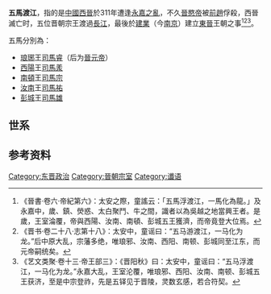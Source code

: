 '''五馬渡江'''，指的是[[中國|中國]][[西晉|西晉]]於311年遭逢[[永嘉之亂|永嘉之亂]]，不久[[晉愍帝|晉愍帝]]被[[前趙|前趙]]俘殺，西晉滅亡时，五位晋朝宗王渡過[[長江|長江]]，最後於[[建業|建業]]（今[[南京|南京]]）建立[[東晉|東晉]]王朝之事<ref>《晉書·卷六·帝紀第六》：太安之際，童謠云：「五馬浮渡江，一馬化為龍。」及永嘉中，歲、鎮、熒惑、太白聚鬥、牛之間，識者以為吳越之地當興王者。是歲，王室淪覆，帝與西陽、汝南、南頓、彭城五王獲濟，而帝竟登大位焉。</ref><ref>《晋书·卷二十八·志第十八》：太安中，童谣曰：“五马游渡江，一马化为龙。”后中原大乱，宗藩多绝，唯琅邪、汝南、西阳、南顿、彭城同至江东，而元帝嗣统矣。</ref><ref>《艺文类聚·卷十三·帝王部三》：《晋阳秋》曰：太安中，童谣曰：“五马浮渡江，一马化为龙。”永嘉大乱，王室沦覆，唯琅邪、西阳、汝南、南顿、彭城五王获济，至是中宗登祚，先是五铎见于晋陵，灵数玄感，若合符契。</ref>。

五馬分別為：
*[[琅琊郡|琅琊]]王[[司馬睿|司馬睿]]（后为[[晉元帝|晉元帝]]）
*[[西阳郡|西陽]]王[[司馬羕|司馬羕]]
*[[南頓郡|南頓]]王[[司馬宗|司馬宗]]
*[[汝南郡|汝南]]王[[司馬祐_(汝南王)|司馬祐]]
*[[彭城郡|彭城]]王[[司馬雄|司馬雄]]

==世系==
<center>
{{chart/start|style=font: 100% sans-serif;width:intrinsic;width:-moz-max-content;width:-webkit-max-content;width:max-content;}}
{{chart | | | | | | | | | | | | | | | | |Wm  | Wm=五马|boxstyle_Wm=background-color: #fb9;}}
{{chart| | | | | | | | | Fa |Fa=[[司马芳|司马芳]]}}
{{chart| | | | | |,|-|-|-|^|-|-|-|-|-|-|-|.| }}
{{chart| | | | | Yi | | | | | | | | | | Ku |Yi=晋宣帝<br>[[司马懿|司马懿]]|Ku=东武城戴侯<br>[[司马馗|司马馗]]}}
{{chart| | | | | |)|-|-|-|-|-|-|-|.| | | |!}}
{{chart| | | | | Li | | | | | | Zh | | Qu |Li=汝南文成王<br>[[司马亮|司马亮]]|Zh=琅邪武王<br>[[司马伷|司马伷]]|Qu=彭城穆王<br>[[司马权|司马权]]}}
{{chart| |,|-|-|-|+|-|-|-|.| | | |!| | | |!}}
{{chart| Ju | |Ya | |Zo | | Ji | | Zh |Ju=汝南怀王<br>[[司马矩|司马矩]]|Ya=西阳王<br>[[司马羕|司马羕]]|boxstyle_Ya=background-color: #fb9;|Zo=南顿王<br>[[司马宗|司马宗]]|boxstyle_Zo=background-color: #fb9;|Ji=琅邪恭王<br>[[司马觐|司马觐]]|Zh=彭城元王<br>[[司马植|司马植]]}}
{{chart| |!| | | | | | | | | | | |!| | | |!}}
{{chart|Yo | | | | | | | | | |Ru | | Sh |Yo=汝南威王<br>[[司马祐_(汝南王)|司马祐]]|boxstyle_Yo=background-color: #fb9;|Ru=琅邪王<br>[[司马睿|司马睿]]|boxstyle_Ru=background-color: #fb9;|Sh=彭城康王<br>[[司马释|司马释]]}}
{{chart| | | | | | | | | | | | | | | | | |!}}
{{chart| | | | | | | | | | | | | | | | |Xi |Xi=彭城王<br>[[司马雄|司马雄]]|boxstyle_Xi=background-color: #fb9;}}
{{chart/end}}

</center>

==参考资料==
{{reflist}}
{{晉朝歷史事件}}
[[Category:东晋政治|Category:东晋政治]]
[[Category:晉朝宗室|Category:晉朝宗室]]
[[Category:谶语|Category:谶语]]